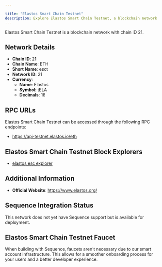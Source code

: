 ```yaml
---

title: "Elastos Smart Chain Testnet"
description: Explore Elastos Smart Chain Testnet, a blockchain network with chain ID 21. Learn about its native currency, Elastos, and how to interact with the network.
---
```




Elastos Smart Chain Testnet is a blockchain network with chain ID 21.

## Network Details

- **Chain ID**: 21
- **Chain Name**: ETH
- **Short Name**: esct
- **Network ID**: 21
- **Currency**: 
  - **Name**: Elastos
  - **Symbol**: tELA
  - **Decimals**: 18

## RPC URLs

Elastos Smart Chain Testnet can be accessed through the following RPC endpoints:

- https://api-testnet.elastos.io/eth

## Elastos Smart Chain Testnet Block Explorers

- [elastos esc explorer](https://esc-testnet.elastos.io)

## Additional Information

- **Official Website**: https://www.elastos.org/

## Sequence Integration Status

This network does not yet have Sequence support but is available for deployment.

## Elastos Smart Chain Testnet Faucet

When building with Sequence, faucets aren't necessary due to our smart account infrastructure. This allows for a smoother onboarding process for your users and a better developer experience.
